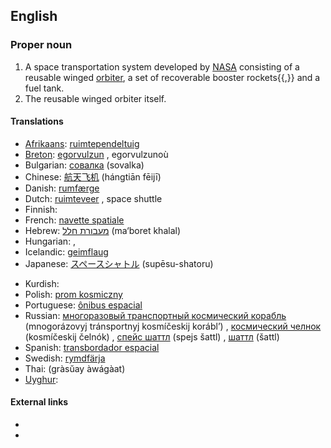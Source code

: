 ==English==

===Proper noun===
{{en-proper noun|sg=[[space|Space]] [[shuttle|Shuttle]]|s}}

# A space transportation system developed by [[NASA]] consisting of a reusable winged [[orbiter]], a set of recoverable booster rockets{{,}} and a fuel tank.
# The reusable winged orbiter itself.

====Translations====
{{trans-top|}}
* [[Afrikaans]]: [[ruimtependeltuig]]
* [[Breton]]: [[egorvulzun]] {{f}}, egorvulzunoù {{p}}
* Bulgarian: [[совалка]] (sovalka) {{f}}
* Chinese: [[航天飞机]] (hángtiān fēijī)
* Danish: [[rumfærge]]
* Dutch: [[ruimteveer]] {{n}}, space shuttle {{m}}
* Finnish: {{t-|fi|avaruussukkula}}
* French: [[navette spatiale]] {{f}}
* Hebrew: [[מעבורת חלל]] (ma‘boret khalal)
* Hungarian: {{t-|hu|űrsikló}}, {{t+|hu|űrrepülőgép}}
* Icelandic: [[geimflaug]] {{f}}
* Japanese: [[スペースシャトル]] (supēsu-shatoru)
{{trans-mid}}
* Kurdish: {{t+|ku|mekok}}
* Polish: [[prom kosmiczny]] {{m}}
* Portuguese: [[ônibus espacial]] {{m}}
* Russian: [[многоразовый транспортный космический корабль]] (mnogorázovyj tránsportnyj kosmíčeskij korábl’) {{m}}, [[космический челнок]] (kosmíčeskij čelnók) {{m}}, [[спейс шаттл]] (spejs šattl) {{m}}, [[шаттл]] (šattl) {{m}}
* Spanish: [[transbordador espacial]] {{m}}
* Swedish: [[rymdfärja]] {{c}}
* Thai: {{Thai|[[กระสวยอวกาศ]]}} (gràsŭay àwágàat)
* [[Uyghur]]: {{ug-Arab|[[ئالەم ئايرۇپىلانى]]}}
{{trans-bottom}}

====External links====
* {{pedialite|Space Shuttle}}
* {{pedialite|Space Shuttle program}}